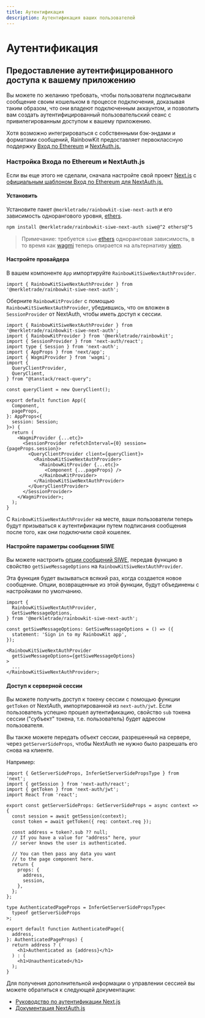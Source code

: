 ```yaml
---
title: Аутентификация
description: Аутентификация ваших пользователей
---
```


# Аутентификация

## Предоставление аутентифицированного доступа к вашему приложению

Вы можете по желанию требовать, чтобы пользователи подписывали сообщение своим кошельком в процессе подключения, доказывая таким образом, что они владеют подключенным аккаунтом, и позволить вам создать аутентифицированный пользовательский сеанс с привилегированным доступом к вашему приложению.

Хотя возможно интегрироваться с собственными бэк-эндами и форматами сообщений, RainbowKit предоставляет первоклассную поддержку [Вход по Ethereum](https://login.xyz) и [NextAuth.js.](https://next-auth.js.org)

### Настройка Входа по Ethereum и NextAuth.js

Если вы еще этого не сделали, сначала настройте свой проект [Next.js](https://nextjs.org) с [официальным шаблоном Вход по Ethereum для NextAuth.js.](https://docs.login.xyz/integrations/nextauth.js)

#### Установить

Установите пакет `@merkletrade/rainbowkit-siwe-next-auth` и его зависимость однорангового уровня, [ethers](https://docs.ethers.org/v5/).

```bash
npm install @merkletrade/rainbowkit-siwe-next-auth siwe@^2 ethers@^5
```

> Примечание: требуется `siwe` [ethers](https://docs.ethers.org/v5/) одноранговая зависимость, в то время как [wagmi](https://wagmi.sh/) теперь опирается на альтернативу [viem](https://viem.sh).

#### Настройте провайдера

В вашем компоненте `App` импортируйте `RainbowKitSiweNextAuthProvider`.

```tsx
import { RainbowKitSiweNextAuthProvider } from '@merkletrade/rainbowkit-siwe-next-auth';
```

Оберните `RainbowKitProvider` с помощью `RainbowKitSiweNextAuthProvider`, убедившись, что он вложен в `SessionProvider` от NextAuth, чтобы иметь доступ к сессии.

```tsx
import { RainbowKitSiweNextAuthProvider } from '@merkletrade/rainbowkit-siwe-next-auth';
import { RainbowKitProvider } from '@merkletrade/rainbowkit';
import { SessionProvider } from 'next-auth/react';
import type { Session } from 'next-auth';
import { AppProps } from 'next/app';
import { WagmiProvider } from 'wagmi';
import {
  QueryClientProvider,
  QueryClient,
} from "@tanstack/react-query";

const queryClient = new QueryClient();

export default function App({
  Component,
  pageProps,
}: AppProps<{
  session: Session;
}>) {
  return (
    <WagmiProvider {...etc}>
      <SessionProvider refetchInterval={0} session={pageProps.session}>
        <QueryClientProvider client={queryClient}>
          <RainbowKitSiweNextAuthProvider>
            <RainbowKitProvider {...etc}>
              <Component {...pageProps} />
            </RainbowKitProvider>
          </RainbowKitSiweNextAuthProvider>
        </QueryClientProvider>
      </SessionProvider>
    </WagmiProvider>;
  );
}
```

С `RainbowKitSiweNextAuthProvider` на месте, ваши пользователи теперь будут призываться к аутентификации путем подписания сообщения после того, как они подключили свой кошелек.

#### Настройте параметры сообщения SIWE

Вы можете настроить [опции сообщений SIWE](https://github.com/spruceid/siwe/blob/v1.1.6/packages/siwe/lib/client.ts#L29), передав функцию в свойство `getSiweMessageOptions` на `RainbowKitSiweNextAuthProvider`.

Эта функция будет вызываться всякий раз, когда создается новое сообщение. Опции, возвращенные из этой функции, будут объединены с настройками по умолчанию.

```tsx
import {
  RainbowKitSiweNextAuthProvider,
  GetSiweMessageOptions,
} from '@merkletrade/rainbowkit-siwe-next-auth';

const getSiweMessageOptions: GetSiweMessageOptions = () => ({
  statement: 'Sign in to my RainbowKit app',
});

<RainbowKitSiweNextAuthProvider
  getSiweMessageOptions={getSiweMessageOptions}
>
  ...
</RainbowKitSiweNextAuthProvider>;
```

#### Доступ к серверной сессии

Вы можете получить доступ к токену сессии с помощью функции `getToken` от NextAuth, импортированной из `next-auth/jwt`. Если пользователь успешно прошел аутентификацию, свойство `sub` токена сессии ("субъект" токена, т.е. пользователь) будет адресом пользователя.

Вы также можете передать объект сессии, разрешенный на сервере, через `getServerSideProps`, чтобы NextAuth не нужно было разрешать его снова на клиенте.

Например:

```tsx
import { GetServerSideProps, InferGetServerSidePropsType } from 'next';
import { getSession } from 'next-auth/react';
import { getToken } from 'next-auth/jwt';
import React from 'react';

export const getServerSideProps: GetServerSideProps = async context => {
  const session = await getSession(context);
  const token = await getToken({ req: context.req });

  const address = token?.sub ?? null;
  // If you have a value for "address" here, your
  // server knows the user is authenticated.

  // You can then pass any data you want
  // to the page component here.
  return {
    props: {
      address,
      session,
    },
  };
};

type AuthenticatedPageProps = InferGetServerSidePropsType<
  typeof getServerSideProps
>;

export default function AuthenticatedPage({
  address,
}: AuthenticatedPageProps) {
  return address ? (
    <h1>Authenticated as {address}</h1>
  ) : (
    <h1>Unauthenticated</h1>
  );
}
```

Для получения дополнительной информации о управлении сессией вы можете обратиться к следующей документации:

- [Руководство по аутентификации Next.js](https://nextjs.org/docs/authentication)
- [Документация NextAuth.js](https://next-auth.js.org)
